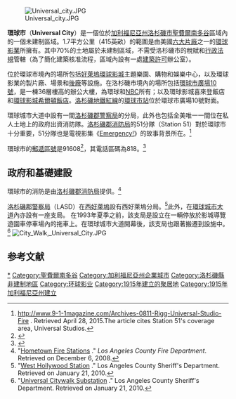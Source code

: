 {{Infobox settlement
| name = 環球市
| native_name = Universal City
| official_name =
| settlement_type = [[非建制地區|非建制地區]]
| nickname =
| motto =

<!-- Images -->
| image_skyline = UniversalCity.jpg
| imagesize =
| image_caption = 2009年時的環球市看板，位於蘭克辛大道（Lankershim Boulevard）和環球好萊塢車道（Universal Hollywood Drive）的交叉口
| image_flag =
| image_seal =

<!-- Maps -->
| pushpin_map = USA
| pushpin_map_caption = 環球市在美國中的位置
| pushpin_mapsize =
| image_map = LA County Incorporated Areas Universal City highlighted.svg
| map_caption = 環球市在洛杉磯郡中的位置
| image_map1 =
| mapsize1 =
| map_caption1 =

<!-- Location -->
|subdivision_type = [[世界政區索引|國家]]
|subdivision_name = {{nowrap|{{flag|United States of America}}}}
|subdivision_type1 = [[美國州份|州]]
|subdivision_name1 = {{flag|California}}
|subdivision_type2 = [[加利福尼亞州行政區劃|郡]]
|subdivision_name2 = {{flagicon image|Flag of Los Angeles County, California.svg}} [[洛杉磯郡|洛杉磯]]
| government_footnotes =
| government_type =
| leader_title = <!-- Mayor -->
| leader_name =
| leader_title1 =
| leader_name1 =
| established_title =
| established_date =

<!-- Area -->
| unit_pref = Imperial
| area_footnotes =
| area_magnitude =
| area_total_km2 =
| area_land_km2 =
| area_water_km2 =

<!-- Population -->
| population_as_of = [[2000年美國人口普查|2000年]]
| population_footnotes =
| population_total =
| population_density_km2 = auto

<!-- General information -->
| timezone = [[太平洋時區|太平洋時區（PST）]]
| utc_offset = -8
| timezone_DST = PDT
| utc_offset_DST = -7
| elevation_footnotes =
| elevation_ft =
| coordinates_display = inline,title
| coordinates_type = type:city_region:US
| latd = 34 | latm = 8 | lats =20 | latNS = N
| longd=118 | longm=21 | longs= 9 | longEW = W

<!-- Area/postal codes & others -->
| postal_code_type = [[美國郵遞區號|郵遞區號]]
| postal_code = 91608
| area_code_type = 電話區碼
| area_code = 747/818
| blank_name = [[聯邦資料處理標準|FIPS]]代碼
| blank_info  = 06-81232
| blank1_name = [[地名信息系統|GNIS]]代碼
| blank1_info = {{GNIS 4|1661603}}
| website     =
| footnotes   =
}}
[[Image:Universal_city.JPG|thumb]]

'''環球市'''（'''Universal City'''）是一個位於[[加利福尼亞州|加利福尼亞州]][[洛杉磯|洛杉磯市]][[聖費爾南多谷|聖費爾南多谷]]區域內的一個未建制區域。1.7平方公里（415英畝）的範圍是由美國[[主要電影製片廠|六大片廠]]之一的[[環球影業|環球影業]]所擁有。其中70%的土地屬於未建制區域，不需受洛杉磯市的稅賦和[[行政法規|行政法規]]管轄（為了簡化建築核准流程，區域內設有一處[[施工許可|建築許可]]辦公室）。

位於環球市境內的場所包括[[好萊塢環球影城|好萊塢環球影城]]主題樂園、{{link-en|環球城市大道|Universal CityWalk}}購物和娛樂中心，以及環球影業的製片廠、場景和[[後廠|後廠]]等設施。在洛杉磯市境內的場所包括[[環球市廣場10號|環球市廣場10號]]，是一棟36層樓高的辦公大樓，為環球和[[NBC環球娛樂|NBC]]所有；以及環球影城喜來登飯店和[[希爾頓飯店|環球影城希爾頓飯店]]。[[洛杉磯地鐵紅線|洛杉磯地鐵紅線]]的[[環球市站|環球市站]]位於環球市廣場10號對面。

環球城市大道中設有一間[[洛杉磯郡警察局|洛杉磯郡警察局]]的分局，此外也包括全美唯一一間位在私人土地上的政府出資消防隊。[[洛杉磯郡消防局|洛杉磯郡消防局]]的51分隊（Station 51）對於環球市十分重要，51分隊也是電視影集《[[Emergency!|Emergency!]]》的故事背景所在。<ref>http://www.9-1-1magazine.com/Archives-0811-Rigg-Universal-Studio-Fire {{Wayback|url=http://www.9-1-1magazine.com/Archives-0811-Rigg-Universal-Studio-Fire |date=20160121004315 }}. Retrieved April 28, 2015.The article cites Station 51's coverage area, Universal Studios.</ref>

環球市的[[美國郵遞區號|郵遞區號]]是91608<ref>{{cite web |url= https://tools.usps.com/go/ZipLookupResultsAction!input.action?resultMode=0&companyName=&address1=&address2=&city=universal+city&state=CA&urbanCode=&postalCode=&zip= |title= Look Up a ZIP Code |publisher= United States Postal Service |accessdate= 2012-07-14 |archive-date= 2021-03-08 |archive-url= https://web.archive.org/web/20210308020448/https://tools.usps.com/go/ZipLookupResultsAction!input.action?resultMode=0&companyName=&address1=&address2=&city=universal+city&state=CA&urbanCode=&postalCode=&zip= |dead-url= no }}</ref>，其電話區碼為818。<ref>{{cite web |url= http://www.411.com/search/FindAreacode?where=Universal+City%2C+CA |publisher= 411.com |title= Free People Search |accessdate= 2012-07-14 |archive-date= 2019-06-20 |archive-url= https://web.archive.org/web/20190620011539/https://www.411.com/search/FindAreacode?where=Universal+City%2C+CA |dead-url= yes }}</ref>

== 政府和基礎建設 ==
環球市的消防是由[[洛杉磯郡消防局|洛杉磯郡消防局]]提供。<ref>"[http://fire.lacounty.gov/HometownFireStations/HometownFireStations.asp Hometown Fire Stations] {{webarchive|url=https://web.archive.org/web/20110903170159/http://fire.lacounty.gov/HometownFireStations/HometownFireStations.asp |date=2011-09-03 }}." ''Los Angeles County Fire Department''. Retrieved on December 6, 2008.</ref>

[[洛杉磯郡警察局|洛杉磯郡警察局]]（LASD）在[[西好萊塢|西好萊塢]]設有西好萊塢分局。<ref>"[http://www.lasd.org/stations/for2/westh-ucity/index.html West Hollywood Station] {{webarchive|url=https://web.archive.org/web/20100125075225/http://www.lasd.org/stations/for2/westh-ucity/index.html |date=2010-01-25 }}." Los Angeles County Sheriff's Department. Retrieved on January 21, 2010.</ref>此外，在[[環球城市大道|環球城市大道]]內亦設有一座支局。 在1993年夏季之前，該支局是設立在一輛停放於影城導覽遊園車停車場內的拖車上。在環球城市大道開幕後，該支局也跟著搬遷到設施中。<ref>"[http://www.lasd.org/stations/for2/westh-ucity/universal_citywalk.html Universal Citywalk Substation] {{webarchive|url=https://web.archive.org/web/20100124133938/http://www.lasd.org/stations/for2/westh-ucity/universal_citywalk.html |date=2010-01-24 }}." Los Angeles County Sheriff's Department. Retrieved on January 21, 2010.</ref>
[[File:City_Walk,_Universal_City.JPG|thumb]]

== 参考文献 ==
{{commonscat|Universal City, California}}
{{Wikivoyage|Universal City}}
{{reflist}}

{{Geographic location
|Center    = 環球市
|North     = {{link-en|托盧卡湖|Toluca Lake, Los Angeles}}和湖畔高爾夫俱樂部
|Northeast = [[伯班克_(加利福尼亚州)|柏本克]]
|East      = {{link-en|好萊塢山莊|Hollywood Hills}}和[[格里斐斯公園|格里斐斯公園]]
|Southeast = {{link-en|好萊塢山莊|Hollywood Hills}}
|South     =  {{link-en|卡哥車道|Cahuenga Pass}}和{{link-en|好萊塢山莊|Hollywood Hills}}[[101號美國國道加利福尼亞州段|國道101]]
|Southwest = {{link-en|好萊塢山莊|Hollywood Hills}}
|West      = {{link-en|影城市|Studio City, Los Angeles}}和[[環球市站|地鐵紅線]]
|Northwest = {{link-en|影城市|Studio City, Los Angeles}}
}}

{{Authority control}}
{{DEFAULTSORT:Universal City}} 
[[Category:環球市|*]]
[[Category:聖費爾南多谷|Category:聖費爾南多谷]]
[[Category:加利福尼亞州企業城市|Category:加利福尼亞州企業城市]]
[[Category:洛杉磯縣非建制地區|Category:洛杉磯縣非建制地區]]
[[Category:环球影业|Category:环球影业]]
[[Category:1915年建立的聚居地|Category:1915年建立的聚居地]]
[[Category:1915年加利福尼亞州建立|Category:1915年加利福尼亞州建立]]